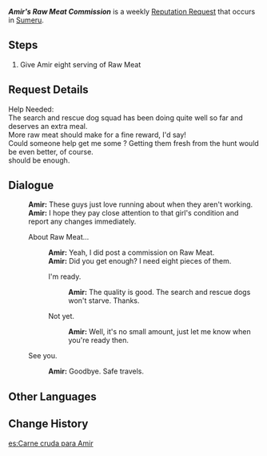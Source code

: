 {{Quest Infobox
|image         = Amir Icon.png
|type          = World
|group         = Request
|summary       = 
|startLocation = [[Gandharva Ville]], [[Sumeru]]
|region        = Sumeru
|area          = Avidya Forest
|subarea       = Gandharva Ville
|characters    = Amir; Traveler
|rep           = Sumeru
|mora          = 20,000
}}
'''''Amir's Raw Meat Commission''''' is a weekly [[Reputation Request]] that occurs in [[Sumeru]].

==Steps==
# Give Amir eight serving of Raw Meat

==Request Details==
Help Needed:<br />
The search and rescue dog squad has been doing quite well so far and deserves an extra meal.<br />
More raw meat should make for a fine reward, I'd say!<br />
Could someone help get me some {{Color|buzzword|Raw Meat}}? Getting them fresh from the hunt would be even better, of course.<br />
{{Color|buzzword|8 chunks}} should be enough.

==Dialogue==
{{Quest Description|Amir from Gandharva Ville needs eight servings of Raw Meat.}}
{{Dialogue start}}
:'''Amir:''' These guys just love running about when they aren't working.
:'''Amir:''' I hope they pay close attention to that girl's condition and report any changes immediately.
:{{DIcon|Quest}} About Raw Meat...
::'''Amir:''' Yeah, I did post a commission on Raw Meat.
::'''Amir:''' Did you get enough? I need eight pieces of them.
::{{DIcon|Quest}} I'm ready.
:::'''Amir:''' The quality is good. The search and rescue dogs won't starve. Thanks.
::{{DIcon}} Not yet.
:::'''Amir:''' Well, it's no small amount, just let me know when you're ready then.
:{{DIcon}} See you.
::'''Amir:''' Goodbye. Safe travels.
{{Dialogue end}}

==Other Languages==
{{Other Languages
|en      = Amir's Raw Meat Commission
|zhs     = 阿米尔的兽肉需求
|zhs_rm  = Āmǐ'ěr de Shòuròu Xūqiú
|zht     = 阿米爾的獸肉需求
|zht_rm  = Āmǐ'ěr de Shòuròu Xūqiú
|zh_tl   = Amir's Raw Meat Needs
|ja      = アミルの獣肉のリクエスト
|ja_rm   = Amiru no Kemononiku no Rikuesuto
|ja_tl   = Amir's Raw Meat Request
|ko      = 아미르의 짐승고기 의뢰
|ko_rm   = Amireu-ui Jimseunggogi Uiroe
|ko_tl   = Amir's Animal Meat Request
|es      = Carne cruda para Amir
|es_tl   = Raw Meat for Amir
|fr      = De la viande crue pour Amir
|fr_tl   = Some Raw Meat for Amir
|ru      = Мясо для Амира
|ru_tl   = Meat for Amir
|th      = การสรรหา Raw Meat ของ Amir
|th_rm   = 
|th_tl   = 
|vi      = Yêu Cầu Về Thịt Rừng Của Amir
|vi_tl   = 
|de      = Amirs Bitte um rohes Fleisch
|de_tl   = Amir's Request for Raw Meat
|id      = Permintaan Raw Meat dari Amir
|id_tl   = Raw Meat Request from Amir
|pt      = Carne Crua para Amir
|pt_tl   = Raw Meat for Amir
|tr      = Amir'in Çiğ Et Özel Görevi
|tr_tl   = 
|it      = Carne cruda per Amir
|it_tl   = 
}}

==Change History==
{{Change History|3.0}}

[[es:Carne cruda para Amir]]